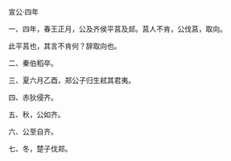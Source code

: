 

宣公·四年

一、四年，春王正月，公及齐侯平莒及郯。莒人不肯，公伐莒，取向。

此平莒也，其言不肯何？辞取向也。

二、秦伯稻卒。

三、夏六月乙酉，郑公子归生弒其君夷。

四、赤狄侵齐。

五、秋，公如齐。

六、公至自齐。

七、冬，楚子伐郑。

